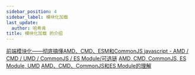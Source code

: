 ```yaml
---
sidebar_position: 4
sidebar_label: 模块化加载
last_update:
  author: 哈希肯
title: 模块化加载 的介绍
---
```


[前端模块化——彻底搞懂AMD、CMD、ESM和CommonJS ](https://www.cnblogs.com/chenwenhao/p/12153332.html)
[javascript - AMD / CMD / UMD / CommonJS / ES Module/可选链](https://blog.csdn.net/weixin_50402587/article/details/120879919)
[AMD, CMD, CommonJS, ES Module, UMD](https://juejin.cn/post/6844903663404580878)
[AMD、CMD、CommonJS和ES Module的理解](https://juejin.cn/post/6947598732237996040)
